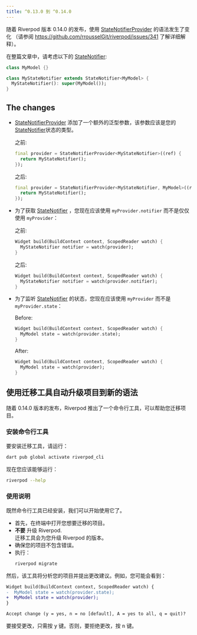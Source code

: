 ```yaml
---
title: ^0.13.0 到 ^0.14.0
---
```


随着 Riverpod 版本 0.14.0 的发布，使用 [StateNotifierProvider] 的语法发生了变化
（请参阅 https://github.com/rrousselGit/riverpod/issues/341 了解详细解释）。

在整篇文章中，请考虑以下的 [StateNotifier]:

```dart
class MyModel {}

class MyStateNotifier extends StateNotifier<MyModel> {
  MyStateNotifier(): super(MyModel());
}
```

## The changes

- [StateNotifierProvider] 添加了一个额外的泛型参数，该参数应该是您的 [StateNotifier]状态的类型。

  之前:

  ```dart
  final provider = StateNotifierProvider<MyStateNotifier>((ref) {
    return MyStateNotifier();
  });
  ```

  之后:

  ```dart
  final provider = StateNotifierProvider<MyStateNotifier, MyModel>((ref) {
    return MyStateNotifier();
  });
  ```

- 为了获取 [StateNotifier] ，您现在应该使用 `myProvider.notifier` 而不是仅仅使用 `myProvider`：

  之前:

  ```dart
  Widget build(BuildContext context, ScopedReader watch) {
    MyStateNotifier notifier = watch(provider);
  }
  ```

  之后:

  ```dart
  Widget build(BuildContext context, ScopedReader watch) {
    MyStateNotifier notifier = watch(provider.notifier);
  }
  ```

- 为了监听 [StateNotifier] 的状态，您现在应该使用 `myProvider` 而不是 `myProvider.state`：

  Before:

  ```dart
  Widget build(BuildContext context, ScopedReader watch) {
    MyModel state = watch(provider.state);
  }
  ```

  After:

  ```dart
  Widget build(BuildContext context, ScopedReader watch) {
    MyModel state = watch(provider);
  }
  ```

## 使用迁移工具自动升级项目到新的语法

随着 0.14.0 版本的发布，Riverpod 推出了一个命令行工具，可以帮助您迁移项目。

### 安装命令行工具

要安装迁移工具，请运行：

```sh
dart pub global activate riverpod_cli
```

现在您应该能够运行：

```sh
riverpod --help
```

### 使用说明

既然命令行工具已经安装，我们可以开始使用它了。

- 首先，在终端中打开您想要迁移的项目。
- **不要** 升级 Riverpod.  
  迁移工具会为您升级 Riverpod 的版本。
- 确保您的项目不包含错误。
- 执行：
  ```sh
  riverpod migrate
  ```

然后，该工具将分析您的项目并提出更改建议。例如，您可能会看到：

```diff
Widget build(BuildContext context, ScopedReader watch) {
-  MyModel state = watch(provider.state);
+  MyModel state = watch(provider);
}

Accept change (y = yes, n = no [default], A = yes to all, q = quit)? 
```

要接受更改，只需按 <kbd>y</kbd> 键。否则，要拒绝更改，按 <kbd>n</kbd> 键。


[statenotifierprovider]: https://pub.dev/documentation/hooks_riverpod/3.0.0-dev.15/legacy/StateNotifierProvider-class.html
[statenotifier]: https://pub.dev/documentation/state_notifier/latest/state_notifier/StateNotifier-class.html
